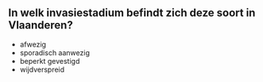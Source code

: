 

## In welk invasiestadium befindt zich deze soort in Vlaanderen?



- afwezig
- sporadisch aanwezig
- beperkt gevestigd
- wijdverspreid



&nbsp;

\newpage
